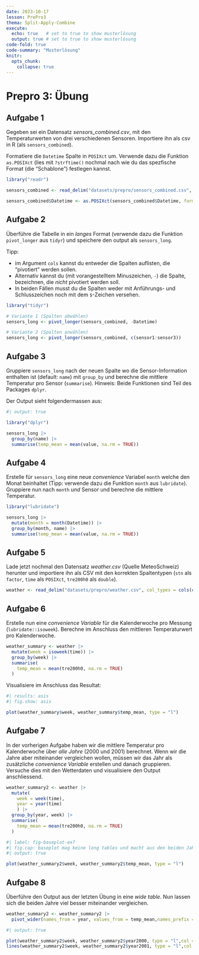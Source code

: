 ```yaml
---
date: 2023-10-17
lesson: PrePro3
thema: Split-Apply-Combine
execute: 
  echo: true   # set to true to show musterlösung
  output: true # set to true to show musterlösung
code-fold: true
code-summary: "Musterlösung"
knitr:
  opts_chunk: 
    collapse: true
---
```


# Prepro 3: Übung

## Aufgabe 1

Gegeben sei ein Datensatz *sensors_combined.csv*, mit den Temperaturwerten von drei verschiedenen Sensoren. Importiere ihn als csv in R (als `sensors_combined`). 

Formatiere die `Datetime` Spalte in `POSIXct` um. Verwende dazu die Funktion `as.POSIXct` (lies mit `?strftime()` nochmal nach wie du das spezfische Format (die "Schablone") festlegen kannst.

```r
library("readr")

sensors_combined <- read_delim("datasets/prepro/sensors_combined.csv", ",")

sensors_combined$Datetime <- as.POSIXct(sensors_combined$Datetime, format = "%d%m%Y_%H%M")
```

## Aufgabe 2

Überführe die Tabelle in ein *langes* Format (verwende dazu die Funktion `pivot_longer` aus `tidyr`) und speichere den output als `sensors_long`. 

Tipp: 

- im Argument `cols` kannst du entweder die Spalten auflisten, die "pivotiert" werden sollen. 
- Alternativ kannst du (mit vorangestelltem Minuszeichen, `-`) die Spalte, bezeichnen, die *nicht* pivotiert werden soll. 
- In beiden Fällen musst du die Spalten weder mit Anführungs- und Schlusszeichen noch mit dem `$`-Zeichen versehen.

```r
library("tidyr")

# Variante 1 (Spalten abwählen)
sensors_long <- pivot_longer(sensors_combined, -Datetime) 

# Variante 2 (Spalten anwählen)
sensors_long <- pivot_longer(sensors_combined, c(sensor1:sensor3))
```

## Aufgabe 3

Gruppiere `sensors_long` nach der neuen Spalte wo die Sensor-Information enthalten ist (default: `name`) mit `group_by` und berechne die mittlere Temperatur pro Sensor (`summarise`). Hinweis: Beide Funktionen sind Teil des Packages `dplyr`.

Der Output sieht folgendermassen aus: 

```r
#| output: true

library("dplyr")

sensors_long |>
  group_by(name) |>
  summarise(temp_mean = mean(value, na.rm = TRUE))
```

## Aufgabe 4

Erstelle für `sensors_long` eine neue *convenience* Variabel `month` welche den Monat beinhaltet (Tipp: verwende dazu die Funktion `month` aus `lubridate`). Gruppiere nun nach `month` *und* Sensor und berechne die mittlere Temperatur. 

```r
library("lubridate")

sensors_long |>
  mutate(month = month(Datetime)) |>
  group_by(month, name) |>
  summarise(temp_mean = mean(value, na.rm = TRUE))
```

## Aufgabe 5

Lade jetzt nochmal den Datensatz *weather.csv* (Quelle MeteoSchweiz) herunter und importiere ihn als CSV mit den korrekten Spaltentypen (`stn` als `factor`, `time` als `POSIXct`, `tre200h0` als `double`).

```r
weather <- read_delim("datasets/prepro/weather.csv", col_types = cols(col_factor(), col_datetime("%Y%m%d%H"), col_double()), ",")
```

## Aufgabe 6

Erstelle nun eine *convenience Variable* für die Kalenderwoche pro Messung (`lubridate::isoweek`). Berechne im Anschluss den mittleren Temperaturwert pro Kalenderwoche.

```r
weather_summary <- weather |>
  mutate(week = isoweek(time)) |>
  group_by(week) |>
  summarise(
    temp_mean = mean(tre200h0, na.rm = TRUE)
  )
```

Visualisiere im Anschluss das Resultat:

```r
#| results: asis
#| fig.show: asis

plot(weather_summary$week, weather_summary$temp_mean, type = "l")
```

## Aufgabe 7

In der vorherigen Aufgabe haben wir die mittlere Temperatur pro Kalenderwoche über *alle Jahre* (2000 und 2001) berechnet. Wenn wir die Jahre aber miteinander vergleichen wollen, müssen wir das Jahr als zusätzliche *convenience Variable* erstellen und danach gruppieren. Versuche dies mit den Wetterdaten und visualisiere den Output anschliessend.

```r
weather_summary2 <- weather |>
  mutate(
    week = week(time),
    year = year(time)
    ) |>
  group_by(year, week) |>
  summarise(
    temp_mean = mean(tre200h0, na.rm = TRUE)
  )
```

```r
#| label: fig-baseplot-ex7
#| fig.cap: baseplot mag keine long tables und macht aus den beiden Jahren eine kontinuierliche Linie
#| output: true

plot(weather_summary2$week, weather_summary2$temp_mean, type = "l")
```

## Aufgabe 8

Überführe den Output aus der letzten Übung in eine *wide table*. Nun lassen sich die beiden Jahre viel besser miteinander vergleichen.

```r
weather_summary2 <- weather_summary2 |>
  pivot_wider(names_from = year, values_from = temp_mean,names_prefix = "year")
```

```r
#| output: true

plot(weather_summary2$week, weather_summary2$year2000, type = "l",col = "blue")
lines(weather_summary2$week, weather_summary2$year2001, type = "l",col = "red")
```
